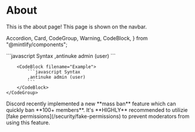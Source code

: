 # About

This is the about page! This page is shown on the navbar.

  Accordion,
  Card,
  CodeGroup,
  Warning,
  CodeBlock,
} from "@mintlify/components";

<Accordion title="test">
    <CodeGroup>
        <CodeBlock filename="Syntax">
            ```javascript Syntax
            ,antinuke admin (user)
            ```
        </CodeBlock>

        <CodeBlock filename="Example">
            ```javascript Syntax
            ,antinuke admin (user)
            ```
        </CodeBlock>
    </CodeGroup>

</Accordion>

<Warning>
  Discord recently implemented a new **mass ban** feature which can quickly ban
  **100+ members**. It's **HIGHLY** recommended to utilizie [fake
  permissions](/security/fake-permissions) to prevent moderators from using this
  feature.
</Warning>

